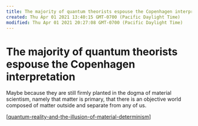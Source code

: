 ```yaml
---
title: The majority of quantum theorists espouse the Copenhagen interpretation
created: Thu Apr 01 2021 13:40:15 GMT-0700 (Pacific Daylight Time)
modified: Thu Apr 01 2021 20:27:08 GMT-0700 (Pacific Daylight Time)
---
```


# The majority of quantum theorists espouse the Copenhagen interpretation

Maybe because they are still firmly planted in the dogma of material scientism, namely that matter is primary, that there is an objective world composed of matter outside and separate from any of us.

[[quantum-reality-and-the-illusion-of-material-determinism]]


[//begin]: # "Autogenerated link references for markdown compatibility"
[quantum-reality-and-the-illusion-of-material-determinism]: ../attend/quantum-reality-and-the-illusion-of-material-determinism "Quantum Reality and the Illusion of Material Determinism"
[//end]: # "Autogenerated link references"